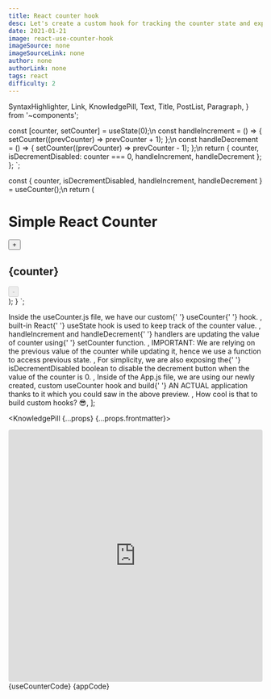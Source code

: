 ```yaml
---
title: React counter hook
desc: Let's create a custom hook for tracking the counter state and exposing the current counter value with increment, decrement handlers.
date: 2021-01-21
image: react-use-counter-hook
imageSource: none
imageSourceLink: none
author: none
authorLink: none
tags: react
difficulty: 2
---
```


  SyntaxHighlighter,
  Link,
  KnowledgePill,
  Text,
  Title,
  PostList,
  Paragraph,
} from '~components';

  const [counter, setCounter] = useState(0);\n
  const handleIncrement = () => {
    setCounter((prevCounter) => prevCounter + 1);
  };\n
  const handleDecrement = () => {
    setCounter((prevCounter) => prevCounter - 1);
  };\n
  return {
    counter,
    isDecrementDisabled: counter === 0,
    handleIncrement,
    handleDecrement
  };
};
`;

  const {
    counter,
    isDecrementDisabled,
    handleIncrement,
    handleDecrement
  } = useCounter();\n
  return (
    <div>
      <h1>Simple React Counter</h1>
      <button onClick={handleIncrement}>+</button>
      <h2>{counter}</h2>
      <button onClick={handleDecrement} disabled={isDecrementDisabled}>
        -
      </button>
    </div>
  );
}
`;

  <Text>
    Inside the <Text code>useCounter.js</Text> file, we have our custom{' '}
    <Text code>useCounter</Text>{' '}
    <Link href="https://reactjs.org/docs/hooks-custom.html">hook</Link>.
  </Text>,
  <Text>
    built-in React{' '}
    <Link href="https://reactjs.org/docs/hooks-state.html">useState</Link> hook
    is used to keep track of the <Text code>counter</Text> value.
  </Text>,
  <Text>
    <Text code>handleIncrement</Text> and <Text code>handleDecrement</Text>{' '}
    handlers are updating the value of <Text code>counter</Text> using{' '}
    <Text code>setCounter</Text> function.
  </Text>,
  <Text>
    <Text strong>IMPORTANT</Text>: We are relying on the previous value of the
    <Text code>counter</Text> while updating it, hence we use a function to access
    previous state.
  </Text>,
  <Text>
    For simplicity, we are also exposing the{' '}
    <Text code>isDecrementDisabled</Text> boolean to disable the decrement
    button when the value of the <Text code>counter</Text> is 0.
  </Text>,
  <Text>
    Inside of the <Text code>App.js</Text> file, we are using our newly created,
    custom <Text code>useCounter</Text> hook and build{' '}
    <Text strong>AN ACTUAL</Text> application thanks to it which you could saw
    in the above preview.
  </Text>,
  <Text>How cool is that to build custom hooks? 😎</Text>,
];

<KnowledgePill {...props} {...props.frontmatter}>
  <Title level={4} transform="none">
    Preview
  </Title>
  <Paragraph>
    <iframe
      src="https://codesandbox.io/embed/infallible-resonance-odux8?fontsize=14&hidenavigation=1&theme=dark"
      style="width:100%; height:500px; border:0; border-radius: 4px; overflow:hidden;"
      title="infallible-resonance-odux8"
      allow="accelerometer; ambient-light-sensor; camera; encrypted-media; geolocation; gyroscope; hid; microphone; midi; payment; usb; vr; xr-spatial-tracking"
      sandbox="allow-forms allow-modals allow-popups allow-presentation allow-same-origin allow-scripts"
    ></iframe>
  </Paragraph>
  <Title level={4} transform="none">
    Tik, Tok, Tik, Tok
  </Title>
  <SyntaxHighlighter language="javascript" title="React - useCounter.js">
    {useCounterCode}
  </SyntaxHighlighter>
  <SyntaxHighlighter language="javascript" title="React - App.js">
    {appCode}
  </SyntaxHighlighter>
  <Title level={4} transform="none">
    Explanation
  </Title>
  <PostList data={listData} />
</KnowledgePill>
